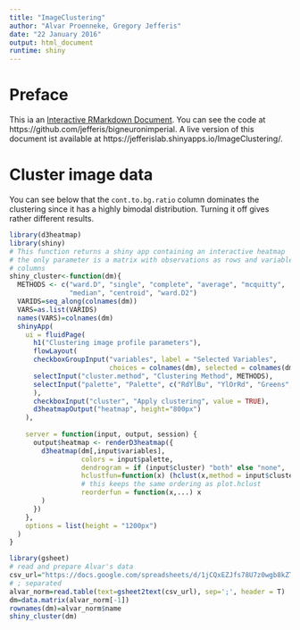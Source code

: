 ```yaml
---
title: "ImageClustering"
author: "Alvar Proenneke, Gregory Jefferis"
date: "22 January 2016"
output: html_document
runtime: shiny
---
```

# Preface
This ia an [Interactive RMarkdown Document](http://rmarkdown.rstudio.com/authoring_shiny.html).
You can see the code at https://github.com/jefferis/bigneuronimperial. A live
version of this document ist available at https://jefferislab.shinyapps.io/ImageClustering/.

# Cluster image data
You can see below that the `cont.to.bg.ratio` column dominates the clustering 
since it has a highly bimodal distribution. Turning it off gives rather different results. 
```r
library(d3heatmap)
library(shiny)
# This function returns a shiny app containing an interactive heatmap
# the only parameter is a matrix with observations as rows and variables as 
# columns
shiny_cluster<-function(dm){
  METHODS <- c("ward.D", "single", "complete", "average", "mcquitty", 
               "median", "centroid", "ward.D2")
  VARIDS=seq_along(colnames(dm))
  VARS=as.list(VARIDS)
  names(VARS)=colnames(dm)
  shinyApp(
    ui = fluidPage(
      h1("Clustering image profile parameters"),
      flowLayout(
      checkboxGroupInput("variables", label = "Selected Variables", 
                         choices = colnames(dm), selected = colnames(dm)),
      selectInput("cluster.method", "Clustering Method", METHODS),
      selectInput("palette", "Palette", c("RdYlBu", "YlOrRd", "Greens", "Blues"))
      ),
      checkboxInput("cluster", "Apply clustering", value = TRUE),
      d3heatmapOutput("heatmap", height="800px")
    ),
    
    server = function(input, output, session) {
      output$heatmap <- renderD3heatmap({
        d3heatmap(dm[,input$variables],
                  colors = input$palette,
                  dendrogram = if (input$cluster) "both" else "none",
                  hclustfun=function(x) (hclust(x,method = input$cluster.method)),
                  # this keeps the same ordering as plot.hclust
                  reorderfun = function(x,...) x
        )
      })
    },
    options = list(height = "1200px")
  )
}
```


```r
library(gsheet)
# read and prepare Alvar's data
csv_url="https://docs.google.com/spreadsheets/d/1jCQxEZJfs78U7z0wgb8kZT_3hAZ32HwN6iqfVUIHRoE/edit?usp=sharing"
# ; separated
alvar_norm=read.table(text=gsheet2text(csv_url), sep=';', header = T)
dm=data.matrix(alvar_norm[-1])
rownames(dm)=alvar_norm$name
shiny_cluster(dm)
```



